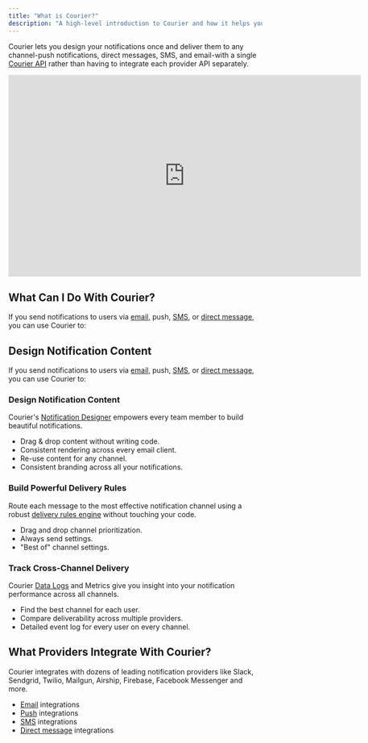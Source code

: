 ```yaml
---
title: "What is Courier?"
description: "A high-level introduction to Courier and how it helps you design and deliver user notifications across multiple channels."
---
```


Courier lets you design your notifications once and deliver them to any channel-push notifications, direct messages, SMS, and email-with a single [Courier API](/rest-api) rather than having to integrate each provider API separately.

<iframe width="700" height="400" src="https://www.youtube.com/embed/qLo3vThFvp4?si=q2Wj7Ck6Zq3zXXRT" title="YouTube video player" frameborder="0" allow="accelerometer; autoplay; clipboard-write; encrypted-media; gyroscope; picture-in-picture; web-share" allowfullscreen></iframe>


## What Can I Do With Courier?
If you send notifications to users via [email](https://www.courier.com/docs/platform/channels/email/), push, [SMS](https://www.courier.com/docs/platform/channels/sms/), or [direct message](https://www.courier.com/docs/platform/channels/direct-message/), you can use Courier to:

## Design Notification Content

If you send notifications to users via [email](../platform/channels/email/intro), push, [SMS](../platform/channels/sms/intro), or [direct message](../platform/channels/direct-message/intro), you can use Courier to:

### Design Notification Content

Courier's [Notification Designer](../platform/content/notification-designer/notification-designer-overview) empowers every team member to build beautiful notifications.

- Drag & drop content without writing code.
- Consistent rendering across every email client.
- Re-use content for any channel.
- Consistent branding across all your notifications.

### Build Powerful Delivery Rules

Route each message to the most effective notification channel using a robust [delivery rules engine](../platform/sending/channel-priority) without touching your code.

- Drag and drop channel prioritization.
- Always send settings.
- "Best of" channel settings.

### Track Cross-Channel Delivery

Courier [Data Logs](https://help.courier.com/en/articles/4364860-using-the-data-logs) and Metrics give you insight into your notification performance across all channels.

- Find the best channel for each user.
- Compare deliverability across multiple providers.
- Detailed event log for every user on every channel.

## What Providers Integrate With Courier?

Courier integrates with dozens of leading notification providers like Slack, Sendgrid, Twilio, Mailgun, Airship, Firebase, Facebook Messenger and more.

- [Email](../platform/channels/email/intro) integrations
- [Push](../platform/channels/push/intro) integrations
- [SMS](../platform/channels/sms/intro) integrations
- [Direct message](../platform/channels/direct-message/intro) integrations